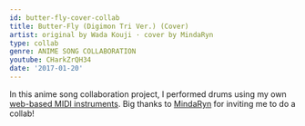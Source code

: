 ```yaml
---
id: butter-fly-cover-collab
title: Butter-Fly (Digimon Tri Ver.) (Cover)
artist: original by Wada Kouji · cover by MindaRyn
type: collab
genre: ANIME SONG COLLABORATION
youtube: CHarkZrQH34
date: '2017-01-20'
---
```


In this anime song collaboration project,
I performed drums using my own [web-based MIDI instruments](https://github.com/dtinth/midi-instruments).
Big thanks to [MindaRyn](https://www.youtube.com/channel/UCI3GAvwaZwf1abbeREza8eA) for inviting me to do a collab!

